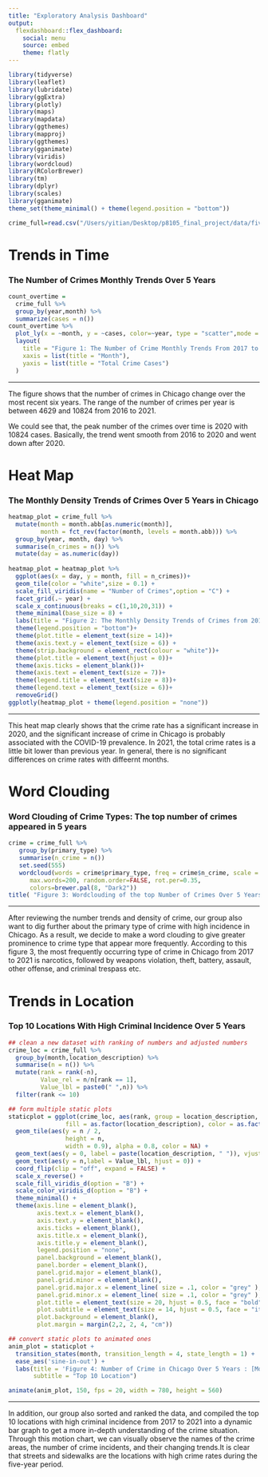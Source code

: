 ```yaml
---
title: "Exploratory Analysis Dashboard"
output: 
  flexdashboard::flex_dashboard:
    social: menu
    source: embed
    theme: flatly
---
```


```r
library(tidyverse)
library(leaflet)
library(lubridate)
library(ggExtra)
library(plotly)
library(maps)
library(mapdata)
library(ggthemes)
library(mapproj)
library(ggthemes)
library(gganimate)
library(viridis)
library(wordcloud)
library(RColorBrewer)
library(tm)
library(dplyr)
library(scales)
library(gganimate)
theme_set(theme_minimal() + theme(legend.position = "bottom"))
```

```r
crime_full=read.csv("/Users/yitian/Desktop/p8105_final_project/data/five_year_data.csv")
```


Trends in Time{.storyboard}
=========================================
### The Number of Crimes Monthly Trends Over 5 Years

```r
count_overtime = 
  crime_full %>% 
  group_by(year,month) %>% 
  summarize(cases = n())
count_overtime %>%
  plot_ly(x = ~month, y = ~cases, color=~year, type = "scatter",mode = "lines+markers")  %>% 
  layout(
    title = "Figure 1: The Number of Crime Monthly Trends From 2017 to 2021 in Chicago.",
    xaxis = list(title = "Month"),
    yaxis = list(title = "Total Crime Cases")
  )
```

***
The figure shows that the number of crimes in Chicago change over the most recent six years. The range of the number of crimes per year is between 4629 and 10824 from 2016 to 2021. 

We could see that, the peak number of the crimes over time is 2020 with 10824 cases. Basically, the trend went smooth from 2016 to 2020 and went down after 2020.

Heat Map{.storyboard}
=========================================
### The Monthly Density Trends of Crimes Over 5 Years in Chicago

```r
heatmap_plot = crime_full %>%
  mutate(month = month.abb[as.numeric(month)],
         month = fct_rev(factor(month, levels = month.abb))) %>% 
  group_by(year, month, day) %>% 
  summarise(n_crimes = n()) %>% 
  mutate(day = as.numeric(day))
 
heatmap_plot = heatmap_plot %>% 
  ggplot(aes(x = day, y = month, fill = n_crimes))+
  geom_tile(color = "white",size = 0.1) + 
  scale_fill_viridis(name = "Number of Crimes",option = "C") + 
  facet_grid(.~ year) +
  scale_x_continuous(breaks = c(1,10,20,31)) + 
  theme_minimal(base_size = 8) + 
  labs(title = "Figure 2: The Monthly Density Trends of Crimes from 2017 to 2021 in Chicago", x = "Day", y = "Month") + 
  theme(legend.position = "bottom")+
  theme(plot.title = element_text(size = 14))+
  theme(axis.text.y = element_text(size = 6)) +
  theme(strip.background = element_rect(colour = "white"))+
  theme(plot.title = element_text(hjust = 0))+
  theme(axis.ticks = element_blank())+
  theme(axis.text = element_text(size = 7))+
  theme(legend.title = element_text(size = 8))+
  theme(legend.text = element_text(size = 6))+
  removeGrid()
ggplotly(heatmap_plot + theme(legend.position = "none"))
```

***
This heat map clearly shows that the crime rate has a significant increase in 2020, and the significant increase of crime in Chicago is probably associated with the COVID-19 prevalence. In 2021, the total crime rates is a little bit lower than previous year. In general, there is no significant differences on crime rates with diffeernt months. 

Word Clouding{.storyboard}
=========================================
### Word Clouding of Crime Types: The top number of crimes appeared in 5 years

```r
crime = crime_full %>%
   group_by(primary_type) %>% 
   summarise(n_crime = n())
   set.seed(555)
   wordcloud(words = crime$primary_type, freq = crime$n_crime, scale = c(3, .8),min.freq = 1,
      max.words=200, random.order=FALSE, rot.per=0.35, 
      colors=brewer.pal(8, "Dark2"))
title( "Figure 3: Wordclouding of the top Number of Crimes Over 5 Years")
```

***
After reviewing the number trends and density of crime, our group also want to dig further about the primary type of crime with high incidence in Chicago. As a result, we decide to make a word clouding to give greater prominence to crime type that appear more frequently.
According to this figure 3, the most frequently occurring type of crime in Chicago from 2017 to 2021 is narcotics, followed by weapons violation, theft, battery, assault, other offense, and criminal trespass etc.

Trends in Location{.storyboard}
=========================================
### Top 10 Locations With High Criminal Incidence Over 5 Years

```r
## clean a new dataset with ranking of numbers and adjusted numbers
crime_loc = crime_full %>%
  group_by(month,location_description) %>% 
  summarise(n = n()) %>% 
  mutate(rank = rank(-n),
         Value_rel = n/n[rank == 1],
         Value_lbl = paste0(" ",n)) %>% 
  filter(rank <= 10)

## form multiple static plots
staticplot = ggplot(crime_loc, aes(rank, group = location_description, 
                fill = as.factor(location_description), color = as.factor(location_description))) +
  geom_tile(aes(y = n / 2,
                height = n,
                width = 0.9), alpha = 0.8, color = NA) +
  geom_text(aes(y = 0, label = paste(location_description, " ")), vjust = 0.2, hjust = 1) +
  geom_text(aes(y = n,label = Value_lbl, hjust = 0)) +
  coord_flip(clip = "off", expand = FALSE) +
  scale_x_reverse() +
  scale_fill_viridis_d(option = "B") +
  scale_color_viridis_d(option = "B") +
  theme_minimal() +
  theme(axis.line = element_blank(),
        axis.text.x = element_blank(),
        axis.text.y = element_blank(),
        axis.ticks = element_blank(),
        axis.title.x = element_blank(),
        axis.title.y = element_blank(),
        legend.position = "none",
        panel.background = element_blank(),
        panel.border = element_blank(),
        panel.grid.major = element_blank(),
        panel.grid.minor = element_blank(),
        panel.grid.major.x = element_line( size = .1, color = "grey" ),
        panel.grid.minor.x = element_line( size = .1, color = "grey" ),
        plot.title = element_text(size = 20, hjust = 0.5, face = "bold", vjust = 2),
        plot.subtitle = element_text(size = 14, hjust = 0.5, face = "italic", color = "grey"),
        plot.background = element_blank(),
        plot.margin = margin(2,2, 2, 4, "cm"))

## convert static plots to animated ones
anim_plot = staticplot + 
  transition_states(month, transition_length = 4, state_length = 1) +
  ease_aes('sine-in-out') +
  labs(title = 'Figure 4: Number of Crime in Chicago Over 5 Years : [Month: {closest_state}]',
       subtitle = "Top 10 Location")  

animate(anim_plot, 150, fps = 20, width = 780, height = 560)
```

***
<font-size:12pt>

In addition, our group also sorted and ranked the data, and compiled the top 10 locations with high criminal incidence from 2017 to 2021 into a dynamic bar graph to get a more in-depth understanding of the crime situation. Through this motion chart, we can visually observe the names of the crime areas, the number of crime incidents, and their changing trends.It is clear that streets and sidewalks are the locations with high crime rates during the five-year period.

</p>

